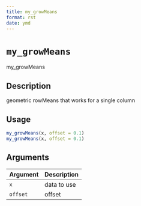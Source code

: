 ```yaml
--- 
title: my_growMeans 
format: rst 
date: ymd 
--- 
```

# `my_growMeans`

my_growMeans


## Description

geometric rowMeans that works for a single column


## Usage

```r
my_growMeans(x, offset = 0.1)
my_growMeans(x, offset = 0.1)
```


## Arguments

Argument      |Description
------------- |----------------
`x`     |     data to use
`offset`     |     offset


